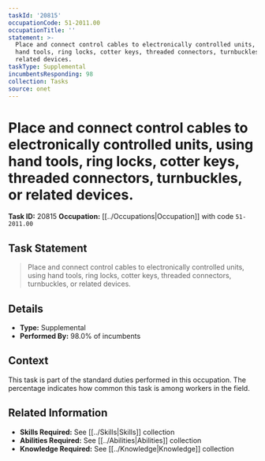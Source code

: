 ```yaml
---
taskId: '20815'
occupationCode: 51-2011.00
occupationTitle: ''
statement: >-
  Place and connect control cables to electronically controlled units, using
  hand tools, ring locks, cotter keys, threaded connectors, turnbuckles, or
  related devices.
taskType: Supplemental
incumbentsResponding: 98
collection: Tasks
source: onet
---
```

# Place and connect control cables to electronically controlled units, using hand tools, ring locks, cotter keys, threaded connectors, turnbuckles, or related devices.

**Task ID:** 20815
**Occupation:** [[../Occupations|Occupation]] with code `51-2011.00`

## Task Statement

> Place and connect control cables to electronically controlled units, using hand tools, ring locks, cotter keys, threaded connectors, turnbuckles, or related devices.

## Details

- **Type:** Supplemental
- **Performed By:** 98.0% of incumbents

## Context

This task is part of the standard duties performed in this occupation. The percentage indicates how common this task is among workers in the field.

## Related Information

- **Skills Required:** See [[../Skills|Skills]] collection
- **Abilities Required:** See [[../Abilities|Abilities]] collection
- **Knowledge Required:** See [[../Knowledge|Knowledge]] collection
